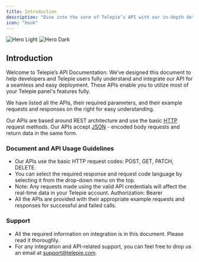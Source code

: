 ```yaml
---
title: Introduction
description: "Dive into the core of Telepie’s API with our in-depth detailed documentation."
icon: "book"
---
```


<img
  className="block dark:hidden"
  src="/images/welcome-card.png"
  alt="Hero Light"
/>
<img
  className="hidden dark:block"
  src="/images/light-mode.png"
  alt="Hero Dark"
/>

## Introduction

Welcome to Telepie’s API Documentation. We’ve designed this document to help developers and Telepie users fully understand and integrate our API for a seamless and easy deployment. These APIs enable you to utilize most of your Telepie panel's features fully.

We have listed all the APIs, their required parameters, and their example requests and responses on the right for easy understanding.

Our APIs are based around REST architecture and use the basic [HTTP](https://www.tutorialspoint.com/http/http_status_codes) request methods. Our APIs accept [JSON](https://www.w3schools.com/whatis/whatis_json.asp) - encoded body requests and return data in the same form.

### Document and API Usage Guidelines

- Our APIs use the basic HTTP request codes: POST, GET, PATCH, DELETE.
- You can select the required response and request code language by selecting it from the drop-down menu on the top.
- Note: Any requests made using the valid API credentials will affect the real-time data in your Telepie account.
  Authorization: Bearer
- All the APIs are provided with their appropriate example requests and responses for successful and failed calls.

### Support

- All the required information on integration is in this document. Please read it thoroughly.
- For any integration and API-related support, you can feel free to drop us an email at support@telepie.com.

